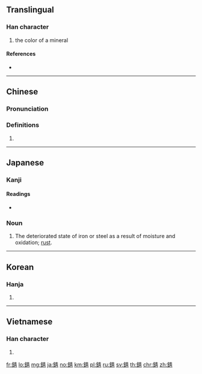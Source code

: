 {{character info/new}}
{{also|锖}}
==Translingual==

===Han character===
{{Han char|rn=167|rad=金|as=08|sn=16|four=85127|canj=CQMB}}

# the color of a mineral

====References====
* {{Han ref|kx=1309.150|dkj=40523|dj=1811.110|hdz=64214.040|uh=9306|ud=37638|bh=EBE1|bd=60385}}

----

==Chinese==
{{zh-forms|s=锖}}

===Pronunciation===
{{zh-pron
|m=qiāng
|c=coeng1
|h=pfs=
|md=
|mn=
|w=
|mc=
|oc=
|cat=
}}

===Definitions===
{{zh-hanzi}}

# {{rfdef|lang=zh}}

----

==Japanese==

===Kanji===
{{ja-kanji|grade=|rs=金08}}

====Readings====
* {{ja-readings|on=[[せい]] (sei), [[しょう]] (shō)|kun=[[くわしい]] (kuwashii), [[さび]] (sabi)|nanori=}}

===Noun===
{{ja-noun|さび}}

# The deteriorated state of iron or steel as a result of moisture and oxidation; [[rust]].

----

==Korean==

===Hanja===
{{ko-hanja|hangeul=청|eumhun=|rv=cheong|mr=ch'ŏng|y=cheng}}

# {{defn|lang=ko|sort=金08}}

----

==Vietnamese==

===Han character===
{{vi-hantu|[[thanh]], [[thương]], [[xanh]]|rs=金08}}

# {{defn|lang=vi|sort=金08}}

[[fr:錆]]
[[lo:錆]]
[[mg:錆]]
[[ja:錆]]
[[no:錆]]
[[km:錆]]
[[pl:錆]]
[[ru:錆]]
[[sv:錆]]
[[th:錆]]
[[chr:錆]]
[[zh:錆]]